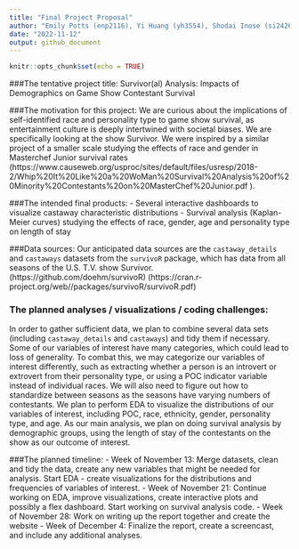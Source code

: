 ```yaml
---
title: "Final Project Proposal"
author: "Emily Potts (enp2116), Yi Huang (yh3554), Shodai Inose (si2426), Farizah Rob (fir2103), John Cheng (jc5635)"
date: "2022-11-12"
output: github_document
---
```


```r
knitr::opts_chunk$set(echo = TRUE)
```

###The tentative project title:
Survivor(al) Analysis: Impacts of Demographics on Game Show Contestant Survival

###The motivation for this project: 
We are curious about the implications of self-identified race and personality type to game show survival, as entertainment culture is deeply intertwined with societal biases. We are specifically looking at the show Survivor.
We were inspired by a similar project of a smaller scale studying the effects of race and gender in Masterchef Junior survival rates (https://www.causeweb.org/usproc/sites/default/files/usresp/2018-2/Whip%20It%20Like%20a%20WoMan%20Survival%20Analysis%20of%20Minority%20Contestants%20on%20MasterChef%20Junior.pdf ).


###The intended final products:
- Several interactive dashboards to visualize castaway characteristic distributions
- Survival analysis (Kaplan-Meier curves) studying the effects of race, gender, age and personality type on length of stay


###Data sources:
Our anticipated data sources are the `castaway_details` and `castaways` datasets from the `survivoR` package, which has data from all seasons of the U.S. T.V. show Survivor. (https://github.com/doehm/survivoR) (https://cran.r-project.org/web//packages/survivoR/survivoR.pdf)

### The planned analyses / visualizations / coding challenges: 
In order to gather sufficient data, we plan to combine several data sets (including `castaway_details` and `castaways`) and tidy them if necessary. Some of our variables of interest have many categories, which could lead to loss of generality. To combat this, we may categorize our variables of interest differently, such as extracting whether a person is an introvert or extrovert from their personality type, or using a POC indicator variable instead of individual races. We will also need to figure out how to standardize between seasons as the seasons have varying numbers of contestants. We plan to perform EDA to visualize the distributions of our variables of interest, including POC, race, ethnicity, gender, personality type, and age. As our main analysis, we plan on doing survival analysis by demographic groups, using the length of stay of the contestants on the show as our outcome of interest.

###The planned timeline: 
- Week of November 13: Merge datasets, clean and tidy the data, create any new variables that might be needed for analysis. Start EDA - create visualizations for the distributions and frequencies of variables of interest. 
- Week of November 21: Continue working on EDA, improve visualizations, create interactive plots and possibly a flex dashboard. Start working on survival analysis code. 
- Week of November 28: Work on writing up the report together and create the website
- Week of December 4: Finalize the report, create a screencast, and include any additional analyses. 


